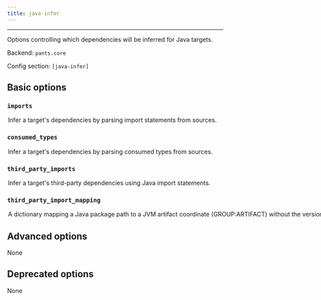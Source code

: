 ```yaml
---
title: java-infer
---
```



---

Options controlling which dependencies will be inferred for Java targets.

Backend: <span className="color--primary">`pants.core`</span>

Config section: <span className="color--primary">`[java-infer]`</span>

<span className={styles.options}>

## Basic options

### `imports`

<Option
  cli_repr={`--[no-]java-infer-imports`}
  env_repr="PANTS_JAVA_INFER_IMPORTS"
  default_repr={`True`}
>

Infer a target&#x27;s dependencies by parsing import statements from sources.

</Option>

### `consumed_types`

<Option
  cli_repr={`--[no-]java-infer-consumed-types`}
  env_repr="PANTS_JAVA_INFER_CONSUMED_TYPES"
  default_repr={`True`}
>

Infer a target&#x27;s dependencies by parsing consumed types from sources.

</Option>

### `third_party_imports`

<Option
  cli_repr={`--[no-]java-infer-third-party-imports`}
  env_repr="PANTS_JAVA_INFER_THIRD_PARTY_IMPORTS"
  default_repr={`True`}
>

Infer a target&#x27;s third-party dependencies using Java import statements.

</Option>

### `third_party_import_mapping`

<Option
  cli_repr={`--java-infer-third-party-import-mapping="{'key1': val1, 'key2': val2, ...}"`}
  env_repr='PANTS_JAVA_INFER_THIRD_PARTY_IMPORT_MAPPING'
  default_repr={`{}`}
>

A dictionary mapping a Java package path to a JVM artifact coordinate (GROUP:ARTIFACT) without the version.

See `jvm_artifact` for more information on the mapping syntax.

</Option>

## Advanced options

None

## Deprecated options

None

</span>
